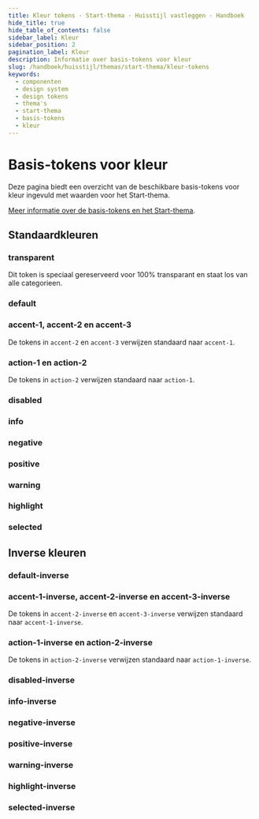 ```yaml
---
title: Kleur tokens · Start-thema · Huisstijl vastleggen · Handboek
hide_title: true
hide_table_of_contents: false
sidebar_label: Kleur
sidebar_position: 2
pagination_label: Kleur
description: Informatie over basis-tokens voor kleur
slug: /handboek/huisstijl/themas/start-thema/kleur-tokens
keywords:
  - componenten
  - design system
  - design tokens
  - thema's
  - start-thema
  - basis-tokens
  - kleur
---
```



# Basis-tokens voor kleur

Deze pagina biedt een overzicht van de beschikbare basis-tokens voor kleur ingevuld met waarden voor het Start-thema.

[Meer informatie over de basis-tokens en het Start-thema](/handboek/huisstijl/themas/start-thema).

## Standaardkleuren

### transparent

Dit token is speciaal gereserveerd voor 100% transparant en staat los van alle categorieen.

<CommonDesignTokensTable type="color" item="transparent" />

### default

<CommonDesignTokensTable type="color" item="default" />

### accent-1, accent-2 en accent-3

De tokens in `accent-2` en `accent-3` verwijzen standaard naar `accent-1`.

<CommonDesignTokensTable type="color" item="accent-1" />

### action-1 en action-2

De tokens in `action-2` verwijzen standaard naar `action-1`.

<CommonDesignTokensTable type="color" item="action-1" />

### disabled

<CommonDesignTokensTable type="color" item="disabled" />

### info

<CommonDesignTokensTable type="color" item="info" />

### negative

<CommonDesignTokensTable type="color" item="negative" />

### positive

<CommonDesignTokensTable type="color" item="positive" />

### warning

<CommonDesignTokensTable type="color" item="warning" />

### highlight

<CommonDesignTokensTable type="color" item="highlight" />

### selected

<CommonDesignTokensTable type="color" item="selected" />

## Inverse kleuren

### default-inverse

<CommonDesignTokensTable type="color" item="default-inverse" />

### accent-1-inverse, accent-2-inverse en accent-3-inverse

De tokens in `accent-2-inverse` en `accent-3-inverse` verwijzen standaard naar `accent-1-inverse`.

<CommonDesignTokensTable type="color" item="accent-1-inverse" />

### action-1-inverse en action-2-inverse

De tokens in `action-2-inverse` verwijzen standaard naar `action-1-inverse`.

<CommonDesignTokensTable type="color" item="action-1-inverse" />

### disabled-inverse

<CommonDesignTokensTable type="color" item="disabled-inverse" />

### info-inverse

<CommonDesignTokensTable type="color" item="info-inverse" />

### negative-inverse

<CommonDesignTokensTable type="color" item="negative-inverse" />

### positive-inverse

<CommonDesignTokensTable type="color" item="positive-inverse" />

### warning-inverse

<CommonDesignTokensTable type="color" item="warning-inverse" />

### highlight-inverse

<CommonDesignTokensTable type="color" item="highlight-inverse" />

### selected-inverse

<CommonDesignTokensTable type="color" item="selected-inverse" />
